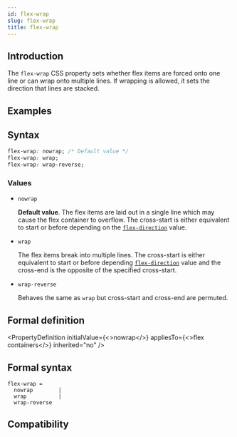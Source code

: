 ```yaml
---
id: flex-wrap
slug: flex-wrap
title: flex-wrap
---
```


## Introduction

The `flex-wrap` CSS property sets whether flex items are forced onto one line or can wrap onto multiple lines. If wrapping is allowed, it sets the direction that lines are stacked.

## Examples


<Go
  example="css-api"
  defaultFile="src/flex-wrap/App.tsx"
  img="/assets/doc/css/flex-wrap.jpg"
  entry="src/flex-wrap"
  defaultEntryFile="dist/flex-wrap.lynx.bundle"
/>

## Syntax

```css
flex-wrap: nowrap; /* Default value */
flex-wrap: wrap;
flex-wrap: wrap-reverse;
```

### Values

- `nowrap`

  **Default value**. The flex items are laid out in a single line which may cause the flex container to overflow. The cross-start is either equivalent to start or before depending on the [`flex-direction`](./flex-direction.mdx) value.

- `wrap`

  The flex items break into multiple lines. The cross-start is either equivalent to start or before depending [`flex-direction`](./flex-direction.mdx) value and the cross-end is the opposite of the specified cross-start.

- `wrap-reverse`

  Behaves the same as `wrap` but cross-start and cross-end are permuted.

## Formal definition


<PropertyDefinition
  initialValue={<>nowrap</>}
  appliesTo={<>flex containers</>}
  inherited="no"
/>

## Formal syntax

```
flex-wrap =
  nowrap        |
  wrap          |
  wrap-reverse
```

## Compatibility


<LegacyCompatTable metadata="css/properties/flex-wrap" />
